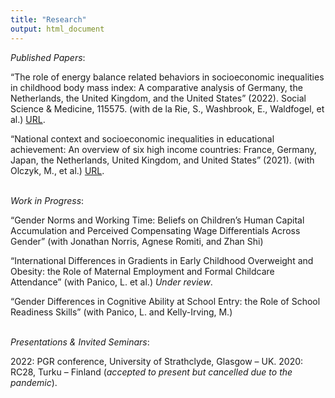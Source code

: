 ```yaml
---
title: "Research"
output: html_document
---
```


*Published Papers*:
 <br>
 
“The role of energy balance related behaviors in socioeconomic inequalities in childhood body mass index: A comparative analysis of Germany, the Netherlands, the United Kingdom, and the United States” (2022). Social Science & Medicine, 115575. (with de la Rie, S., Washbrook, E., Waldfogel, et al.) [URL](https://www.sciencedirect.com/science/article/pii/S0277953622008814?via%3Dihub).
 
 
“National context and socioeconomic inequalities in educational achievement: An overview of six high income
countries: France, Germany, Japan, the Netherlands, United Kingdom, and United States” (2021). (with Olczyk, M., et al.)  [URL](https://www.ined.fr/fichier/s_rubrique/31940/267.socioeconomic.inequality.cross.country.comparisons.fr.pdf).

 <br>
*Work in Progress*:
 <br>
 
“Gender Norms and Working Time: Beliefs on Children’s Human Capital Accumulation and Perceived Compensating Wage Differentials Across Gender” (with Jonathan Norris, Agnese Romiti, and Zhan Shi)
 

“International Differences in Gradients in Early Childhood Overweight and Obesity: the Role of Maternal
Employment and Formal Childcare Attendance” (with Panico, L. et al.) *Under review*.

“Gender Differences in Cognitive Ability at School Entry: the Role of School Readiness Skills” (with
Panico, L. and Kelly-Irving, M.)

 <br>
*Presentations & Invited Seminars*:
 <br>
 
2022: PGR conference, University of Strathclyde, Glasgow – UK.
2020: RC28, Turku – Finland (*accepted to present but cancelled due to the pandemic*).

